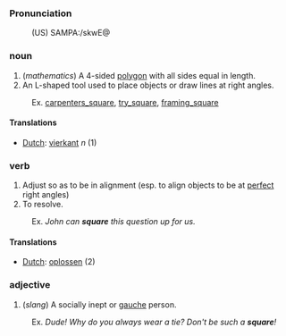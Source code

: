 ===Pronunciation===
:(US) SAMPA:/skwE@

===noun===
# (<i>mathematics</i>) A 4-sided [[polygon]] with all sides equal in length.
# An L-shaped tool used to place objects or draw lines at right angles.
:Ex. [[carpenters_square]], [[try_square]], [[framing_square]]
====Translations====
*[[Dutch]]: [[vierkant]] ''n'' (1)

===verb===
# Adjust so as to be in alignment (esp. to align objects to be at [[perfect]] right angles)
# To resolve.
:Ex. <i>John can <b>square</b> this question up for us.</i>
====Translations====
*[[Dutch]]: [[oplossen]] (2)

===adjective===
# (<i>slang</i>) A socially inept or [[gauche]] person.
:Ex. <i>Dude!  Why do you always wear a tie? Don't be such a <b>square</b>!</i>